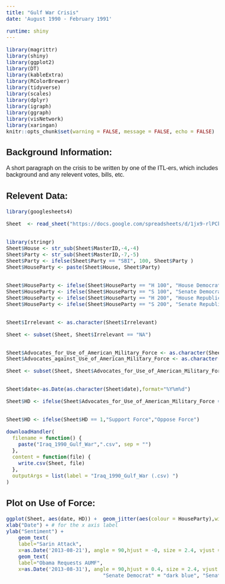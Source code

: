```yaml
---
title: "Gulf War Crisis"
date: 'August 1990 - February 1991'

runtime: shiny
---
```


<style type="text/css">
  body{
  font-family: Helvetica;
  font-size: 12pt;
  margin: 50px;
}
</style>

```r
library(magrittr)
library(shiny)
library(ggplot2)
library(DT)
library(kableExtra)
library(RColorBrewer)
library(tidyverse)
library(scales)
library(dplyr)
library(igraph)
library(ggraph)
library(visNetwork)
library(xaringan)
knitr::opts_chunk$set(warning = FALSE, message = FALSE, echo = FALSE)
```

## Background Information:
A short paragraph on the crisis to be written by one of the ITL-ers, which includes background and any relevent votes, bills, etc. 

## Relevent Data:
```r
library(googlesheets4)

Sheet  <- read_sheet("https://docs.google.com/spreadsheets/d/1jx9-rlPCkUw-gJvTQValRG84TKs4vQ60uNrmpm-XQ9U/edit?usp=sharing")


library(stringr)
Sheet$House <- str_sub(Sheet$MasterID,-4,-4)
Sheet$Party <- str_sub(Sheet$MasterID,-7,-5)
Sheet$Party <- ifelse(Sheet$Party == "SBI", 100, Sheet$Party )
Sheet$HouseParty <- paste(Sheet$House, Sheet$Party)


Sheet$HouseParty <- ifelse(Sheet$HouseParty == "H 100", "House Democrat", Sheet$HouseParty)
Sheet$HouseParty <- ifelse(Sheet$HouseParty == "S 100", "Senate Democrat", Sheet$HouseParty)
Sheet$HouseParty <- ifelse(Sheet$HouseParty == "H 200", "House Republican", Sheet$HouseParty)
Sheet$HouseParty <- ifelse(Sheet$HouseParty == "S 200", "Senate Republican", Sheet$HouseParty)


Sheet$Irrelevant <- as.character(Sheet$Irrelevant)

Sheet <- subset(Sheet, Sheet$Irrelevant == "NA")


Sheet$Advocates_for_Use_of_American_Military_Force <- as.character(Sheet$Advocates_for_Use_of_American_Military_Force)
Sheet$Advocates_against_Use_of_American_Military_Force <- as.character(Sheet$Advocates_against_Use_of_American_Military_Force)

Sheet <- subset(Sheet, Sheet$Advocates_for_Use_of_American_Military_Force == 1 | Sheet$Advocates_against_Use_of_American_Military_Force == 1)


Sheet$date<-as.Date(as.character(Sheet$date),format="%Y%m%d")

Sheet$HD <- ifelse(Sheet$Advocates_for_Use_of_American_Military_Force == "NA",0,1)


Sheet$HD <- ifelse(Sheet$HD == 1,"Support Force","Oppose Force")

downloadHandler(
  filename = function() { 
    paste("Iraq_1990_Gulf_War",".csv", sep = "")
  }, 
  content = function(file) {
    write.csv(Sheet, file)
  },
  outputArgs = list(label = "Iraq_1990_Gulf_War (.csv) ")
)

```

## Plot on Use of Force:

```r

ggplot(Sheet, aes(date, HD)) +  geom_jitter(aes(colour = HouseParty),width = 2, height = 0.3, size = 3, alpha = .6)  + ggtitle("Gulf War 1990") +  
xlab("Date") + # for the x axis label
ylab("Sentiment") +
    geom_text(
    label="Sarin Attack",
    x=as.Date('2013-08-21'), angle = 90,hjust = -0, size = 2.4, vjust = 0)+
    geom_text(
    label="Obama Requests AUMF",
    x=as.Date('2013-08-31'), angle = 90,hjust = 0.4, size = 2.4, vjust = 0)+ scale_color_manual(values = c("House Democrat" = "dodgerblue2", "House Republican"="red",
                                "Senate Democrat" = "dark blue", "Senate Republican" = "firebrick4")) 

```
